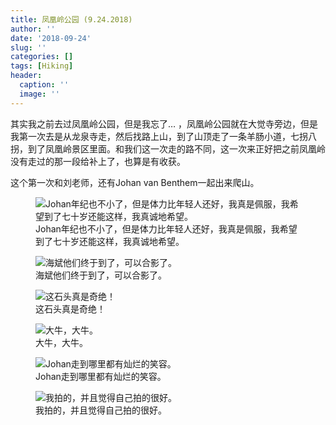 ```yaml
---
title: 凤凰岭公园 (9.24.2018)
author: ''
date: '2018-09-24'
slug: ''
categories: []
tags: [Hiking]
header:
  caption: ''
  image: ''
---
```


其实我之前去过凤凰岭公园，但是我忘了... ，凤凰岭公园就在大觉寺旁边，但是我第一次去是从龙泉寺走，然后找路上山，到了山顶走了一条羊肠小道，七拐八拐，到了凤凰岭景区里面。和我们这一次走的路不同，这一次来正好把之前凤凰岭没有走过的那一段给补上了，也算是有收获。

这个第一次和刘老师，还有Johan van Benthem一起出来爬山。

![Johan年纪也不小了，但是体力比年轻人还好，我真是佩服，我希望到了七十岁还能这样，我真诚地希望。](/post/2018-09-24-_files/7.jpeg)

![海斌他们终于到了，可以合影了。](/post/2018-09-24-_files/8.jpeg)

![这石头真是奇绝！](/post/2018-09-24-_files/9.jpeg)

![大牛，大牛。](/post/2018-09-24-_files/10.jpeg)

![Johan走到哪里都有灿烂的笑容。](/post/2018-09-24-_files/11.jpeg)

![我拍的，并且觉得自己拍的很好。](/post/2018-09-24-_files/12.jpeg)